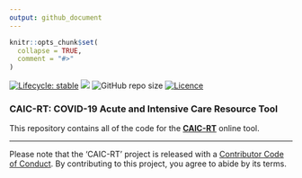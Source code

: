 ```yaml
---
output: github_document
---
```


```r
knitr::opts_chunk$set(
  collapse = TRUE,
  comment = "#>"
)
```

[![Lifecycle: stable](https://img.shields.io/badge/lifecycle-stable-brightgreen.svg)](https://www.tidyverse.org/lifecycle/#maturing)
[![](https://img.shields.io/github/last-commit/mattwarkentin/CAIC-RT.svg)](https://github.com/mattwarkentin/CAIC-RT/commits/master)
![GitHub repo size](https://img.shields.io/github/repo-size/mattwarkentin/CAIC-RT)
[![Licence](https://img.shields.io/github/license/mashape/apistatus.svg)](http://choosealicense.com/licenses/mit/) 


### CAIC-RT: COVID-19 Acute and Intensive Care Resource Tool

This repository contains all of the code for the [__CAIC-RT__](https://caic-rt.shinyapps.io/CAIC-RT/?utm_source=github&utm_medium=readme) online tool.

---

Please note that the 'CAIC-RT' project is released with a
[Contributor Code of Conduct](CODE_OF_CONDUCT.md).
By contributing to this project, you agree to abide by its terms.

